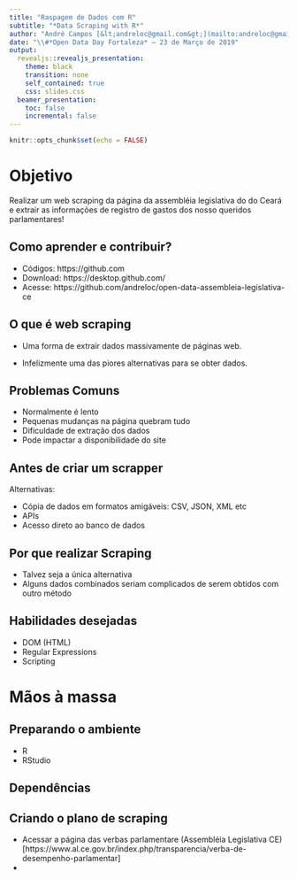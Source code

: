 ```yaml
---
title: "Raspagem de Dados com R"
subtitle: "*Data Scraping with R*" 
author: "André Campos [&lt;andreloc@gmail.com&gt;](mailto:andreloc@gmail.com)"
date: "\\#*Open Data Day Fortaleza* — 23 de Março de 2019"
output:
  revealjs::revealjs_presentation:
    theme: black
    transition: none
    self_contained: true
    css: slides.css
  beamer_presentation:
    toc: false
    incremental: false
---
```


[comment]: <> (“default”, “dark”, “simple”, “sky”, “beige”, “serif”, “solarized”, “blood”, “moon”, “night”, “black”, “league”, “white”)

```r
knitr::opts_chunk$set(echo = FALSE)
```

# Objetivo

Realizar um web scraping da página da assembléia legislativa do do Ceará e extrair as informações de registro de gastos dos nosso queridos parlamentares!  

## Como aprender e contribuir?

- Códigos:  https://github.com
- Download: https://desktop.github.com/ 
- Acesse:   https://github.com/andreloc/open-data-assembleia-legislativa-ce

## O que é web scraping

  - Uma forma de extrair dados massivamente de páginas web. 
   
  - Infelizmente uma das piores alternativas para se obter dados.

## Problemas Comuns
   
- Normalmente é lento
- Pequenas mudanças na página quebram tudo 
- Dificuldade de extração dos dados 
- Pode impactar a disponibilidade do site

## Antes de criar um scrapper 

Alternativas: 

  - Cópia de dados em formatos amigáveis: CSV, JSON, XML etc 
  - APIs
  - Acesso direto ao banco de dados 

## Por que realizar Scraping
 
  - Talvez seja a única alternativa
  - Alguns dados combinados seriam complicados de serem obtidos com outro método


## Habilidades desejadas
 
  - DOM (HTML) 
  - Regular Expressions 
  - Scripting 

# Mãos à massa

## Preparando o ambiente
  - R
  - RStudio 
      
## Dependências

 

## Criando o plano de scraping
  
  - Acessar a página das verbas parlamentare
  (Assembléia Legislativa CE)[https://www.al.ce.gov.br/index.php/transparencia/verba-de-desempenho-parlamentar]
  - 
